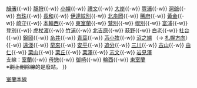 {{鐵道路線|
| 模板名稱 = 室蘭本線
| 名稱 = [[File:JR logo (hokkaido).svg|25px|北海道旅客鐵道|link=北海道旅客鐵道]] [[室蘭本線]]
| 代表色 = #0072bc
| 背景顏色 = #FFFFFF
| 車站列表 = （←[[Template:函館本線|函館方向]]）[[長萬部車站|長萬部]]{{-w}} <s>[[旭滨站|旭濱]]</s>{{-w}} [[靜狩站|靜狩]]{{-w}} [[小幌站|小幌]]{{-w}} [[禮文車站|禮文]]{{-w}} [[大岸車站|大岸]]{{-w}} [[豐浦車站|豐浦]]{{-w}} [[洞爺車站|洞爺]]{{-w}} [[有珠車站|有珠]]{{-w}} [[長和車站|長和]]{{-w}} [[伊達紋別車站|伊達紋別]]{{-w}} [[北舟岡車站|北舟岡]]{{-w}} [[稀府車站|稀府]]{{-w}} [[黃金車站 (北海道)|黃金]]{{-w}} [[崎守車站|崎守]]{{-w}} [[本輪西車站|本輪西]]{{-w}} [[東室蘭車站|東室蘭]]{{-w}} [[鷲別站|鷲別]]{{-w}} [[幌別車站|幌別]]{{-w}} [[富浦車站 (北海道)|富浦]]{{-w}} [[登別車站|登別]]{{-w}} [[虎杖濱車站|虎杖濱]]{{-w}} [[竹浦車站|竹浦]]{{-w}} [[北吉原站|北吉原]]{{-w}} [[萩野站|萩野]]{{-w}} [[白老站|白老]]{{-w}} [[社台站|社台]]{{-w}} [[錦岡站|錦岡]]{{-w}} [[糸井站|糸井]]{{-w}} [[青葉站|青葉]]{{-w}} [[苫小牧車站|苫小牧]]{{-w}} [[沼之端站|沼之端]] （→ [[Template:千歲線|札幌方向]]）{{-w}} [[遠淺站|遠淺]]{{-w}} [[早來站|早來]]{{-w}} [[安平站 (日本)|安平]]{{-w}} [[追分車站 (北海道)|追分]]{{-w}} [[三川站 (北海道)|三川]]{{-w}} [[古山站|古山]]{{-w}} [[由仁站|由仁]]{{-w}} [[栗山站 (日本)|栗山]]{{-w}} [[栗丘站|栗丘]]{{-w}} [[栗澤車站|栗澤]]{{-w}} [[志文車站|志文]]{{-w}} [[岩見澤車站|岩見澤]]<br/>支線：[[室蘭車站|室蘭]]{{-w}} [[母戀站|母戀]]{{-w}} [[御崎站|御崎]]{{-w}} [[輪西站|輪西]]{{-w}} [[東室蘭站|東室蘭]]<br>※<del>劃上刪除線</del>的是廢站。
}}<noinclude>
[[Category:北海道旅客鐵道路線模板|室蘭本線]]

</noinclude>